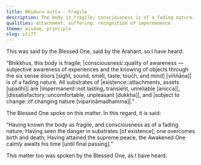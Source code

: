 ```yaml
---
title: Bhidura sutta - Fragile
description: The body is fragile, consciousness is of a fading nature. All substrates of existence are impermanent, dissatisfactory, and subject to change.
qualities: attachment, suffering, recognition of impermanence
theme: wisdom, principle
slug: iti77
---
```


This was said by the Blessed One, said by the Arahant, so I have heard:

“Bhikkhus, this body is fragile; |consciousness::quality of awareness — subjective awareness of experiences and the knowing of objects through the six sense doors [sight, sound, smell, taste, touch, and mind] [viññāṇa]| is of a fading nature. All substrates of |existence::attachments, assets [upadhi]| are |impermanent::not lasting, transient, unreliable [anicca]|, |dissatisfactory::uncomfortable, unpleasant [dukkha]|, and |subject to change::of changing nature [vipariṇāmadhamma]|.”

The Blessed One spoke on this matter. In this regard, it is said:

“Having known the body as fragile,
and consciousness as of a fading nature;
Having seen the danger in substrates [of existence],
one overcomes birth and death;
Having attained the supreme peace,
the Awakened One calmly awaits his time [until final passing].”

This matter too was spoken by the Blessed One, as I have heard.